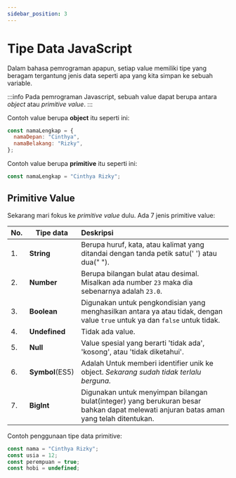 ```yaml
---
sidebar_position: 3
---
```


# Tipe Data JavaScript

Dalam bahasa pemrograman apapun, setiap value memiliki tipe yang beragam tergantung jenis data seperti apa yang kita simpan ke sebuah variable.

:::info
Pada pemrograman Javascript, sebuah value dapat berupa antara _object_ atau _primitive value_.
:::

Contoh value berupa **object** itu seperti ini:

```javascript
const namaLengkap = {
  namaDepan: "Cinthya",
  namaBelakang: "Rizky",
};
```

Contoh value berupa **primitive** itu seperti ini:

```javascript
const namaLengkap = "Cinthya Rizky";
```

## Primitive Value

Sekarang mari fokus ke _primitive value_ dulu.
Ada 7 jenis primitive value:

| No. | Tipe data       | Deskripsi                                                                                                                              |
| --- | --------------- | :------------------------------------------------------------------------------------------------------------------------------------- |
| 1.  | **String**      | Berupa huruf, kata, atau kalimat yang ditandai dengan tanda petik satu(' ') atau dua(" ").                                             |
| 2.  | **Number**      | Berupa bilangan bulat atau desimal. Misalkan ada number `23` maka dia sebenarnya adalah `23.0`.                                        |
| 3.  | **Boolean**     | Digunakan untuk pengkondisian yang menghasilkan antara ya atau tidak, dengan value `true` untuk ya dan `false` untuk tidak.            |
| 4.  | **Undefined**   | Tidak ada value.                                                                                                                       |
| 5.  | **Null**        | Value spesial yang berarti 'tidak ada', 'kosong', atau 'tidak diketahui'.                                                              |
| 6.  | **Symbol**(ES5) | Adalah Untuk memberi identifier unik ke object. _Sekarang sudah tidak terlalu berguna._                                                |
| 7.  | **BigInt**      | Digunakan untuk menyimpan bilangan bulat(integer) yang berukuran besar bahkan dapat melewati anjuran batas aman yang telah ditentukan. |

Contoh penggunaan tipe data primitive:

```javascript
const nama = "Cinthya Rizky";
const usia = 12;
const perempuan = true;
const hobi = undefined;
```
